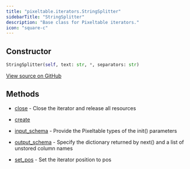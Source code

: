 ```yaml
---
title: "pixeltable.iterators.StringSplitter"
sidebarTitle: "StringSplitter"
description: "Base class for Pixeltable iterators."
icon: "square-c"
---
```

## Constructor

```python
StringSplitter(self, text: str, *, separators: str)
```

<a href="https://github.com/pixeltable/pixeltable/blob/main/pixeltable/iterators/string.py#L8" target="_blank">View source on GitHub</a>

## Methods

- [close](./close) - Close the iterator and release all resources

- [create](./create)
- [input_schema](./input_schema) - Provide the Pixeltable types of the init() parameters

- [output_schema](./output_schema) - Specify the dictionary returned by next() and a list of unstored column names

- [set_pos](./set_pos) - Set the iterator position to pos


